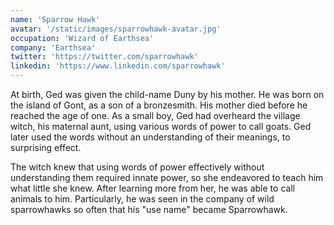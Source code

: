 ```yaml
---
name: 'Sparrow Hawk'
avatar: '/static/images/sparrowhawk-avatar.jpg'
occupation: 'Wizard of Earthsea'
company: 'Earthsea'
twitter: 'https://twitter.com/sparrowhawk'
linkedin: 'https://www.linkedin.com/sparrowhawk'
---
```


At birth, Ged was given the child-name Duny by his mother. He was born on the island of Gont, as a son of a bronzesmith. His mother died before he reached the age of one. As a small boy, Ged had overheard the village witch, his maternal aunt, using various words of power to call goats. Ged later used the words without an understanding of their meanings, to surprising effect.

The witch knew that using words of power effectively without understanding them required innate power, so she endeavored to teach him what little she knew. After learning more from her, he was able to call animals to him. Particularly, he was seen in the company of wild sparrowhawks so often that his "use name" became Sparrowhawk.

